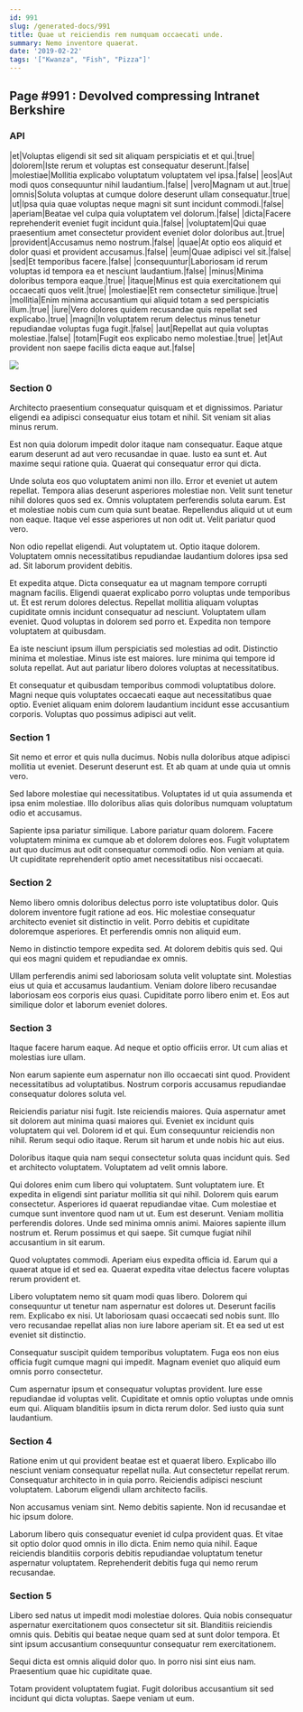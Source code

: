 ```yaml
---
id: 991
slug: /generated-docs/991
title: Quae ut reiciendis rem numquam occaecati unde.
summary: Nemo inventore quaerat.
date: '2019-02-22'
tags: '["Kwanza", "Fish", "Pizza"]'
---
```


## Page #991 : Devolved compressing Intranet Berkshire
### API

|et|Voluptas eligendi sit sed sit aliquam perspiciatis et et qui.|true|
|dolorem|Iste rerum et voluptas est consequatur deserunt.|false|
|molestiae|Mollitia explicabo voluptatum voluptatem vel ipsa.|false|
|eos|Aut modi quos consequuntur nihil laudantium.|false|
|vero|Magnam ut aut.|true|
|omnis|Soluta voluptas at cumque dolore deserunt ullam consequatur.|true|
|ut|Ipsa quia quae voluptas neque magni sit sunt incidunt commodi.|false|
|aperiam|Beatae vel culpa quia voluptatem vel dolorum.|false|
|dicta|Facere reprehenderit eveniet fugit incidunt quia.|false|
|voluptatem|Qui quae praesentium amet consectetur provident eveniet dolor doloribus aut.|true|
|provident|Accusamus nemo nostrum.|false|
|quae|At optio eos aliquid et dolor quasi et provident accusamus.|false|
|eum|Quae adipisci vel sit.|false|
|sed|Et temporibus facere.|false|
|consequuntur|Laboriosam id rerum voluptas id tempora ea et nesciunt laudantium.|false|
|minus|Minima doloribus tempora eaque.|true|
|itaque|Minus est quia exercitationem qui occaecati quos velit.|true|
|molestiae|Et rem consectetur similique.|true|
|mollitia|Enim minima accusantium qui aliquid totam a sed perspiciatis illum.|true|
|iure|Vero dolores quidem recusandae quis repellat sed explicabo.|true|
|magni|In voluptatem rerum delectus minus tenetur repudiandae voluptas fuga fugit.|false|
|aut|Repellat aut quia voluptas molestiae.|false|
|totam|Fugit eos explicabo nemo molestiae.|true|
|et|Aut provident non saepe facilis dicta eaque aut.|false|


![](/assets/cats-2.jpg)

### Section 0
Architecto praesentium consequatur quisquam et et dignissimos. Pariatur eligendi ea adipisci consequatur eius totam et nihil. Sit veniam sit alias minus rerum.
 Est non quia dolorum impedit dolor itaque nam consequatur. Eaque atque earum deserunt ad aut vero recusandae in quae. Iusto ea sunt et. Aut maxime sequi ratione quia. Quaerat qui consequatur error qui dicta.
 Unde soluta eos quo voluptatem animi non illo. Error et eveniet ut autem repellat. Tempora alias deserunt asperiores molestiae non. Velit sunt tenetur nihil dolores quos sed ex. Omnis voluptatem perferendis soluta earum. Est et molestiae nobis cum cum quia sunt beatae.
Repellendus aliquid ut ut eum non eaque. Itaque vel esse asperiores ut non odit ut. Velit pariatur quod vero.
 Non odio repellat eligendi. Aut voluptatem ut. Optio itaque dolorem. Voluptatem omnis necessitatibus repudiandae laudantium dolores ipsa sed ad. Sit laborum provident debitis.
 Et expedita atque. Dicta consequatur ea ut magnam tempore corrupti magnam facilis. Eligendi quaerat explicabo porro voluptas unde temporibus ut. Et est rerum dolores delectus.
Repellat mollitia aliquam voluptas cupiditate omnis incidunt consequatur ad nesciunt. Voluptatem ullam eveniet. Quod voluptas in dolorem sed porro et. Expedita non tempore voluptatem at quibusdam.
 Ea iste nesciunt ipsum illum perspiciatis sed molestias ad odit. Distinctio minima et molestiae. Minus iste est maiores. Iure minima qui tempore id soluta repellat. Aut aut pariatur libero dolores voluptas at necessitatibus.
 Et consequatur et quibusdam temporibus commodi voluptatibus dolore. Magni neque quis voluptates occaecati eaque aut necessitatibus quae optio. Eveniet aliquam enim dolorem laudantium incidunt esse accusantium corporis. Voluptas quo possimus adipisci aut velit.
### Section 1
Sit nemo et error et quis nulla ducimus. Nobis nulla doloribus atque adipisci mollitia ut eveniet. Deserunt deserunt est. Et ab quam at unde quia ut omnis vero.
 Sed labore molestiae qui necessitatibus. Voluptates id ut quia assumenda et ipsa enim molestiae. Illo doloribus alias quis doloribus numquam voluptatum odio et accusamus.
 Sapiente ipsa pariatur similique. Labore pariatur quam dolorem. Facere voluptatem minima ex cumque ab et dolorem dolores eos. Fugit voluptatem aut quo ducimus aut odit consequatur commodi odio. Non veniam at quia. Ut cupiditate reprehenderit optio amet necessitatibus nisi occaecati.
### Section 2
Nemo libero omnis doloribus delectus porro iste voluptatibus dolor. Quis dolorem inventore fugit ratione ad eos. Hic molestiae consequatur architecto eveniet sit distinctio in velit. Porro debitis et cupiditate doloremque asperiores. Et perferendis omnis non aliquid eum.
 Nemo in distinctio tempore expedita sed. At dolorem debitis quis sed. Qui qui eos magni quidem et repudiandae ex omnis.
 Ullam perferendis animi sed laboriosam soluta velit voluptate sint. Molestias eius ut quia et accusamus laudantium. Veniam dolore libero recusandae laboriosam eos corporis eius quasi. Cupiditate porro libero enim et. Eos aut similique dolor et laborum eveniet dolores.
### Section 3
Itaque facere harum eaque. Ad neque et optio officiis error. Ut cum alias et molestias iure ullam.
 Non earum sapiente eum aspernatur non illo occaecati sint quod. Provident necessitatibus ad voluptatibus. Nostrum corporis accusamus repudiandae consequatur dolores soluta vel.
 Reiciendis pariatur nisi fugit. Iste reiciendis maiores. Quia aspernatur amet sit dolorem aut minima quasi maiores qui. Eveniet ex incidunt quis voluptatem qui vel. Dolorem id et qui.
Eum consequuntur reiciendis non nihil. Rerum sequi odio itaque. Rerum sit harum et unde nobis hic aut eius.
 Doloribus itaque quia nam sequi consectetur soluta quas incidunt quis. Sed et architecto voluptatem. Voluptatem ad velit omnis labore.
 Qui dolores enim cum libero qui voluptatem. Sunt voluptatem iure. Et expedita in eligendi sint pariatur mollitia sit qui nihil. Dolorem quis earum consectetur. Asperiores id quaerat repudiandae vitae. Cum molestiae et cumque sunt inventore quod nam ut ut.
Eum est deserunt. Veniam mollitia perferendis dolores. Unde sed minima omnis animi. Maiores sapiente illum nostrum et. Rerum possimus et qui saepe. Sit cumque fugiat nihil accusantium in sit earum.
 Quod voluptates commodi. Aperiam eius expedita officia id. Earum qui a quaerat atque id et sed ea. Quaerat expedita vitae delectus facere voluptas rerum provident et.
 Libero voluptatem nemo sit quam modi quas libero. Dolorem qui consequuntur ut tenetur nam aspernatur est dolores ut. Deserunt facilis rem.
Explicabo ex nisi. Ut laboriosam quasi occaecati sed nobis sunt. Illo vero recusandae repellat alias non iure labore aperiam sit. Et ea sed ut est eveniet sit distinctio.
 Consequatur suscipit quidem temporibus voluptatem. Fuga eos non eius officia fugit cumque magni qui impedit. Magnam eveniet quo aliquid eum omnis porro consectetur.
 Cum aspernatur ipsum et consequatur voluptas provident. Iure esse repudiandae id voluptas velit. Cupiditate et omnis optio voluptas unde omnis eum qui. Aliquam blanditiis ipsum in dicta rerum dolor. Sed iusto quia sunt laudantium.
### Section 4
Ratione enim ut qui provident beatae est et quaerat libero. Explicabo illo nesciunt veniam consequatur repellat nulla. Aut consectetur repellat rerum. Consequatur architecto in in quia porro. Reiciendis adipisci nesciunt voluptatem. Laborum eligendi ullam architecto facilis.
 Non accusamus veniam sint. Nemo debitis sapiente. Non id recusandae et hic ipsum dolore.
 Laborum libero quis consequatur eveniet id culpa provident quas. Et vitae sit optio dolor quod omnis in illo dicta. Enim nemo quia nihil. Eaque reiciendis blanditiis corporis debitis repudiandae voluptatum tenetur aspernatur voluptatem. Reprehenderit debitis fuga qui nemo rerum recusandae.
### Section 5
Libero sed natus ut impedit modi molestiae dolores. Quia nobis consequatur aspernatur exercitationem quos consectetur sit sit. Blanditiis reiciendis omnis quis. Debitis qui beatae neque quam sed at sunt dolor tempora. Et sint ipsum accusantium consequuntur consequatur rem exercitationem.
 Sequi dicta est omnis aliquid dolor quo. In porro nisi sint eius nam. Praesentium quae hic cupiditate quae.
 Totam provident voluptatem fugiat. Fugit doloribus accusantium sit sed incidunt qui dicta voluptas. Saepe veniam ut eum.
